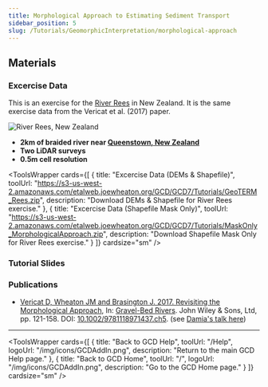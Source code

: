```yaml
---
title: Morphological Approach to Estimating Sediment Transport
sidebar_position: 5
slug: /Tutorials/GeomorphicInterpretation/morphological-approach
---
```


## Materials
### Excercise Data



This is an exercise for the [River Rees](https://sites.google.com/site/reesscan/) in New Zealand. It is the same exercise data from the Vericat et al. (2017) paper.

![River Rees, New Zealand](/img/datasets/rees_200t.png)

- **2km of braided river near [Queenstown, New Zealand](https://www.google.com/maps/place/44%C2%B046'38.6%22S+168%C2%B024'17.9%22E/@-44.7767196,168.3891697,7451m/data=!3m1!1e3!4m5!3m4!1s0x0:0x0!8m2!3d-44.777379!4d168.404972)**
- **Two LiDAR surveys**
- **0.5m cell resolution**



<ToolsWrapper
  cards={[
    {
      title: "Excercise Data (DEMs & Shapefile)",
      toolUrl: "https://s3-us-west-2.amazonaws.com/etalweb.joewheaton.org/GCD/GCD7/Tutorials/GeoTERM_Rees.zip",
      description: "Download DEMs & Shapefile for River Rees exercise."
    },
    {
      title: "Excercise Data (Shapefile Mask Only)",
      toolUrl: "https://s3-us-west-2.amazonaws.com/etalweb.joewheaton.org/GCD/GCD7/Tutorials/MaskOnly_MorphologicalApproach.zip",
      description: "Download Shapefile Mask Only for River Rees exercise."
    }
  ]}
  cardsize="sm"
/>



### Tutorial Slides
<GoogleSlides src="https://docs.google.com/presentation/d/e/2PACX-1vScWGoxcX9jz-_hwzoCm9T5tsFXXQEZDztzdKbs6UxdCMeVbCJuOUbSIOKRNkzGThMo6Wze-alTNP8d/embed?start=false&loop=false&delayms=3000" title="Morphological Approach Tutorial Slides" width={960} height={749} />


### Publications
- [Vericat D, Wheaton JM and Brasington J. 2017. Revisiting the Morphological Approach](https://www.researchgate.net/publication/316997409_5_Revisiting_the_Morphological_Approach_Opportunities_and_Challenges_with_Repeat_High-Resolution_Topography), In: [Gravel-Bed Rivers](http://dx.doi.org/10.1002/9781118971437). John Wiley & Sons, Ltd, pp. 121-158. DOI: [10.1002/9781118971437.ch5](http://dx.doi.org/10.1002/9781118971437.ch5). (see [Damia's talk here](https://www.youtube.com/watch?v=JPuxqrXStNM))

------

<ToolsWrapper
  cards={[
    {
      title: "Back to GCD Help",
      toolUrl: "/Help",
      logoUrl: "/img/icons/GCDAddIn.png",
      description: "Return to the main GCD Help page."
    },
    {
      title: "Back to GCD Home",
      toolUrl: "/",
      logoUrl: "/img/icons/GCDAddIn.png",
      description: "Go to the GCD Home page."
    }
  ]}
  cardsize="sm"
/>
